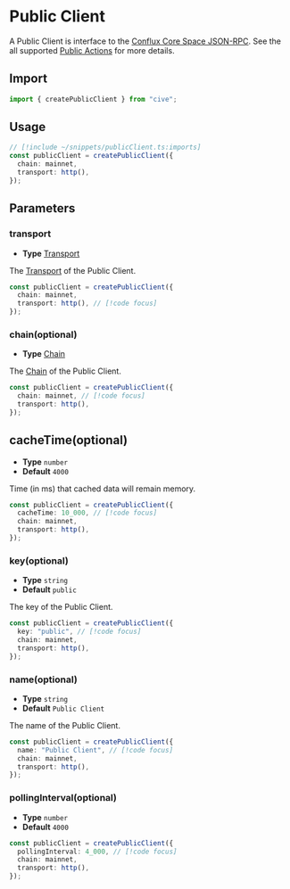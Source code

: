 # Public Client

A Public Client is interface to the [Conflux Core Space JSON-RPC](https://doc.confluxnetwork.org/docs/core/build/json-rpc/). See the all supported [Public Actions](/docs/actions/public/introduction) for more details.

## Import

```ts twoslash
import { createPublicClient } from "cive";
```

## Usage

```ts twoslash
// [!include ~/snippets/publicClient.ts:imports]
const publicClient = createPublicClient({
  chain: mainnet,
  transport: http(),
});
```

## Parameters

### transport

- **Type** [Transport](#/docs/clients/transports/http)

The [Transport](/docs/clients/transports/http) of the Public Client.

```ts
const publicClient = createPublicClient({
  chain: mainnet,
  transport: http(), // [!code focus]
});
```

### chain(optional)

- **Type** [Chain](#TODO)

The [Chain](#TODO) of the Public Client.

```ts
const publicClient = createPublicClient({
  chain: mainnet, // [!code focus]
  transport: http(),
});
```

## cacheTime(optional)

- **Type** `number`
- **Default** `4000`

Time (in ms) that cached data will remain memory.

```ts
const publicClient = createPublicClient({
  cacheTime: 10_000, // [!code focus]
  chain: mainnet,
  transport: http(),
});
```

### key(optional)

- **Type** `string`
- **Default** `public`

The key of the Public Client.

```ts
const publicClient = createPublicClient({
  key: "public", // [!code focus]
  chain: mainnet,
  transport: http(),
});
```

### name(optional)

- **Type** `string`
- **Default** `Public Client`

The name of the Public Client.

```ts
const publicClient = createPublicClient({
  name: "Public Client", // [!code focus]
  chain: mainnet,
  transport: http(),
});
```

### pollingInterval(optional)

- **Type** `number`
- **Default** `4000`

```ts
const publicClient = createPublicClient({
  pollingInterval: 4_000, // [!code focus]
  chain: mainnet,
  transport: http(),
});
```
